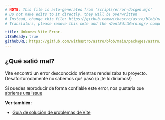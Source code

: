 ```yaml
---
# NOTE: This file is auto-generated from 'scripts/error-docgen.mjs'
# Do not make edits to it directly, they will be overwritten.
# Instead, change this file: https://github.com/withastro/astro/blob/main/packages/astro/src/core/errors/errors-data.ts
# Translators, please remove this note and the <DontEditWarning/> component.

title: Unknown Vite Error.
i18nReady: true
githubURL: https://github.com/withastro/astro/blob/main/packages/astro/src/core/errors/errors-data.ts
---
```


## ¿Qué salió mal?
Vite encontró un error desconocido mientras renderizaba tu proyecto. Desafortunadamente no sabemos qué pasó (o ¡te lo diríamos!)

Si puedes reproducir de forma confiable este error, nos gustaría que [abrieras una issue](https://astro.build/issues/)

**Ver también:**
-  [Guía de solución de problemas de Vite](https://vite.dev/guide/troubleshooting.html)
